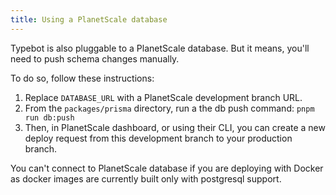 ```yaml
---
title: Using a PlanetScale database
---
```


Typebot is also pluggable to a PlanetScale database. But it means, you'll need to push schema changes manually.

To do so, follow these instructions:

1. Replace `DATABASE_URL` with a PlanetScale development branch URL.
2. From the `packages/prisma` directory, run a the db push command: `pnpm run db:push`
3. Then, in PlanetScale dashboard, or using their CLI, you can create a new deploy request from this development branch to your production branch.

<Note>
  You can't connect to PlanetScale database if you are deploying with Docker as
  docker images are currently built only with postgresql support.
</Note>
